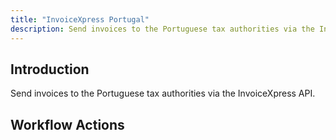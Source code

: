```yaml
---
title: "InvoiceXpress Portugal"
description: Send invoices to the Portuguese tax authorities via the InvoiceXpress API.
---
```



## Introduction

Send invoices to the Portuguese tax authorities via the InvoiceXpress API.

## Workflow Actions

<CardGroup cols={2}>
  <CardInvoiceexpress1 />
  <CardInvoiceexpress2 />
  <CardInvoiceexpress3 />
</CardGroup>